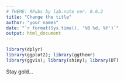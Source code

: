 ```yaml
---
# THEME: RPubs by lab.note ver. 0.6.2
title: "Change the title"
author: "your names"
date: "`r format(Sys.time(), '%B %d, %Y')`"
output: html_document
---
```


```r
library(dplyr)
library(ggplot2); library(ggthemr)
library(ggvis); library(shiny); library(DT)
```

Stay gold...